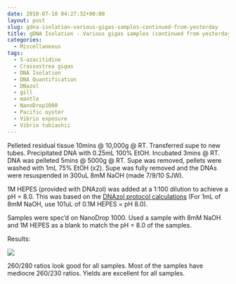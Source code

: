 ```yaml
---
date: 2010-07-10 04:27:32+00:00
layout: post
slug: gdna-isolation-various-gigas-samples-continued-from-yesterday
title: gDNA Isolation - Various gigas samples (continued from yesterday)
categories:
  - Miscellaneous
tags:
  - 5-azacitidine
  - Crassostrea gigas
  - DNA Isolation
  - DNA Quantification
  - DNazol
  - gill
  - mantle
  - NanoDrop1000
  - Pacific oyster
  - Vibrio exposure
  - Vibrio tubiashii
---
```


Pelleted residual tissue 10mins @ 10,000g @ RT. Transferred supe to new tubes. Precipitated DNA with 0.25mL 100% EtOH. Incubated 3mins @ RT. DNA was pelleted 5mins @ 5000g @ RT. Supe was removed, pellets were washed with 1mL 75% EtOH (x2). Supe was fully removed and the DNAs were resuspended in 300uL 8mM NaOH (made 7/9/10 SJW).

1M HEPES (provided with DNAzol) was added at a 1:100 dilution to achieve a pH = 8.0. This was based on the [DNAzol protocol calculations](https://www.mrcgene.com/dnazol.htm) (For 1mL of 8mM NaOH, use 101uL of 0.1M HEPES = pH 8.0).

Samples were spec'd on NanoDrop 1000. Used a sample with 8mM NaOH and 1M HEPES as a blank to match the pH = 8.0 of the samples.

Results:

![](https://eagle.fish.washington.edu/Arabidopsis/20100709%20gDNA%20ODs.JPG)

260/280 ratios look good for all samples. Most of the samples have mediocre 260/230 ratios. Yields are excellent for all samples.
